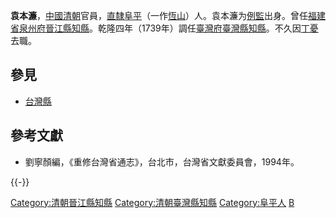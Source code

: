 '''袁本濂'''，[[中國|中國]][[清朝|清朝]]官員，[[直隸|直隸]][[阜平|阜平]]（一作[[恆山|恆山]]）人。袁本濂为[[例監|例監]]出身。曾任[[福建省|福建省]][[泉州府|泉州府]][[晉江縣|晉江縣]][[知縣|知縣]]。乾隆四年（1739年）調任[[臺灣府|臺灣府]][[臺灣縣|臺灣縣]][[知縣|知縣]]。不久因[[丁憂|丁憂]]去職。

==參見==
*[[台灣縣|台灣縣]]
==參考文獻==
*劉寧顏編，《重修台灣省通志》，台北市，台灣省文獻委員會，1994年。

{{-}}
{{start box}}
{{s-off}}
{{succession box|胡格|李永書|[[泉州府|泉州府]]晉江縣[[知縣|知縣]]|[[乾隆|乾隆]]三年－四年<br />（1738－1739年）}}
{{Succession box|[[魏素|魏素]]|[[朱岳楷|朱岳楷]]|[[臺灣府|臺灣府]][[臺灣縣|臺灣縣]][[知縣|知縣]]|<small>乾隆四年（1739年）任</small>}}
{{end box}}
{{DEFAULTSORT:Yuan袁}}
[[Category:清朝晉江縣知縣|Category:清朝晉江縣知縣]]
[[Category:清朝臺灣縣知縣|Category:清朝臺灣縣知縣]]
[[Category:阜平人|Category:阜平人]]
[[Category:袁姓|B]]